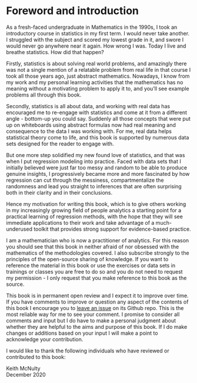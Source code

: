 # Foreword and introduction {-}

As a fresh-faced undergraduate in Mathematics in the 1990s, I took an introductory course in statistics in my first term.  I would never take another.  I struggled with the subject and scored my lowest grade in it, and swore I would never go anywhere near it again.  How wrong I was.  Today I live and breathe statistics.  How did that happen?  

Firstly, statistics is about solving real world problems, and amazingly there was not a single mention of a relatable problem from real life in that course I took all those years ago, just abstract mathematics. Nowadays, I know from my work and my personal learning activities that the mathematics has no meaning without a motivating problem to apply it to, and you'll see example problems all through this book.  

Secondly, statistics is all about data, and working with real data has encouraged me to re-engage with statistics and come at it from a different angle - bottom-up you could say.  Suddenly all those concepts that were put up on whiteboards using abstract formulas now had real meaning and consequence to the data I was working with.  For me, real data helps statistical theory come to life, and this book is supported by numerous data sets designed for the reader to engage with.

But one more step solidified my new found love of statistics, and that was when I put regression modeling into practice.  Faced with data sets that I initially believed were just far too messy and random to be able to produce genuine insights, I progressively became more and more fascinated by how regression can cut through the messiness, compartmentalize the randomness and lead you straight to inferences that are often surprising both in their clarity and in their conclusions.

Hence my motivation for writing this book, which is to give others working in my increasingly growing field of people analytics a starting point for a practical learning of regression methods, with the hope that they will see immediate applications to their work and take advantage of a much-underused toolkit that provides strong support for evidence-based practice. 

I am a mathematician who is now a practitioner of analytics.  For this reason you should see that this book in neither afraid of nor obsessed with the mathematics of the methodologies covered.  I also subscribe strongly to the principles of the open-source sharing of knowledge.  If you want to reference the material in this book or use the exercises or data sets in trainings or classes you are free to do so and you do not need to request my permission - I only request that you make reference to this book as the source.  

This book is in permanent open review and I expect it to improve over time.  If you have comments to improve or question any aspect of the contents of this book I encourage you to [leave an issue](https://github.com/keithmcnulty/peopleanalytics-regression-book/issues) on its Github repo.  This is the most reliable way for me to see your comment.  I promise to consider all comments and input but I do have to make a personal judgment about whether they are helpful to the aims and purpose of this book.  If I do make changes or additions based on your input I will make a point to acknowledge your contribution.

I would like to thank the following individuals who have reviewed or contributed to this book: 


Keith McNulty \
December 2020
